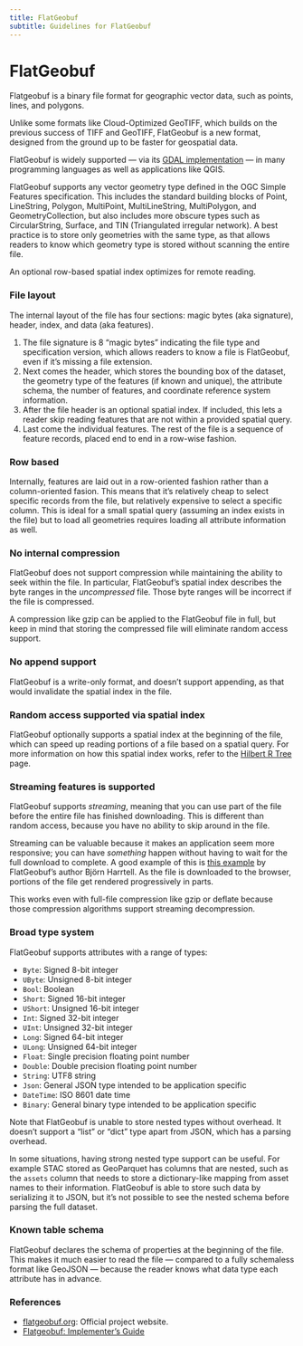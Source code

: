 ```yaml
---
title: FlatGeobuf
subtitle: Guidelines for FlatGeobuf
---
```


# FlatGeobuf

Flatgeobuf is a binary file format for geographic vector data, such as points, lines, and polygons.

Unlike some formats like Cloud-Optimized GeoTIFF, which builds on the previous success of TIFF and GeoTIFF, FlatGeobuf is a new format, designed from the ground up to be faster for geospatial data.

FlatGeobuf is widely supported — via its [GDAL implementation](https://gdal.org/drivers/vector/flatgeobuf.html) — in many programming languages as well as applications like QGIS.

FlatGeobuf supports any vector geometry type defined in the OGC Simple Features specification. This includes the standard building blocks of Point, LineString, Polygon, MultiPoint, MultiLineString, MultiPolygon, and GeometryCollection, but also includes more obscure types such as CircularString, Surface, and TIN (Triangulated irregular network). A best practice is to store only geometries with the same type, as that allows readers to know which geometry type is stored without scanning the entire file.

An optional row-based spatial index optimizes for remote reading.

### File layout

The internal layout of the file has four sections: magic bytes (aka signature), header, index, and data (aka features).

1. The file signature is 8 "magic bytes" indicating the file type and specification version, which allows readers to know a file is FlatGeobuf, even if it's missing a file extension.
2. Next comes the header, which stores the bounding box of the dataset, the geometry type of the features (if known and unique), the attribute schema, the number of features, and coordinate reference system information.
3. After the file header is an optional spatial index. If included, this lets a reader skip reading features that are not within a provided spatial query.
4. Last come the individual features. The rest of the file is a sequence of feature records, placed end to end in a row-wise fashion.

### Row based

Internally, features are laid out in a row-oriented fashion rather than a column-oriented fasion. This means that it's relatively cheap to select specific records from the file, but relatively expensive to select a specific column. This is ideal for a small spatial query (assuming an index exists in the file) but to load all geometries requires loading all attribute information as well.

### No internal compression

FlatGeobuf does not support compression while maintaining the ability to seek within the file. In particular, FlatGeobuf's spatial index describes the byte ranges in the _uncompressed_ file. Those byte ranges will be incorrect if the file is compressed.

A compression like gzip can be applied to the FlatGeobuf file in full, but keep in mind that storing the compressed file will eliminate random access support.

### No append support

FlatGeobuf is a write-only format, and doesn't support appending, as that would invalidate the spatial index in the file.

### Random access supported via spatial index

FlatGeobuf optionally supports a spatial index at the beginning of the file, which can speed up reading portions of a file based on a spatial query. For more information on how this spatial index works, refer to the [Hilbert R Tree](./hilbert-r-tree.qmd) page.

<!--
TODO: Not sure whether this section makes sense to include

### No internal chunking

FlatGeobuf has no internal chunking. Rather, the binary features are stored sequentially with no other grouping.

One implication of this is that you have

And because FlatGeobuf is a row-based format, if some properties are really large, like if a column is a string description with many characters, you'll have a tradeoff between fetching lots of extra data to combine multiple requests into one or making many requests for small features that are scattered throughout the file. -->

### Streaming features is supported

FlatGeobuf supports _streaming_, meaning that you can use part of the file before the entire file has finished downloading. This is different than random access, because you have no ability to skip around in the file.

Streaming can be valuable because it makes an application seem more responsive; you can have _something_ happen without having to wait for the full download to complete. A good example of this is [this example](https://observablehq.com/@bjornharrtell/streaming-flatgeobuf) by FlatGeobuf's author Björn Harrtell. As the file is downloaded to the browser, portions of the file get rendered progressively in parts.

This works even with full-file compression like gzip or deflate because those compression algorithms support streaming decompression.

### Broad type system

FlatGeobuf supports attributes with a range of types:

- `Byte`: Signed 8-bit integer
- `UByte`: Unsigned 8-bit integer
- `Bool`: Boolean
- `Short`: Signed 16-bit integer
- `UShort`: Unsigned 16-bit integer
- `Int`: Signed 32-bit integer
- `UInt`: Unsigned 32-bit integer
- `Long`: Signed 64-bit integer
- `ULong`: Unsigned 64-bit integer
- `Float`: Single precision floating point number
- `Double`: Double precision floating point number
- `String`: UTF8 string
- `Json`: General JSON type intended to be application specific
- `DateTime`: ISO 8601 date time
- `Binary`: General binary type intended to be application specific

Note that FlatGeobuf is unable to store nested types without overhead. It doesn't support a "list" or "dict" type apart from JSON, which has a parsing overhead.

In some situations, having strong nested type support can be useful. For example STAC stored as GeoParquet has columns that are nested, such as the `assets` column that needs to store a dictionary-like mapping from asset names to their information. FlatGeobuf is able to store such data by serializing it to JSON, but it's not possible to see the nested schema before parsing the full dataset.

### Known table schema

FlatGeobuf declares the schema of properties at the beginning of the file. This makes it much easier to read the file — compared to a fully schemaless format like GeoJSON — because the reader knows what data type each attribute has in advance.

### References

- [flatgeobuf.org](https://flatgeobuf.org/): Official project website.
- [Flatgeobuf: Implementer's Guide](https://worace.works/2022/03/12/flatgeobuf-implementers-guide/)

